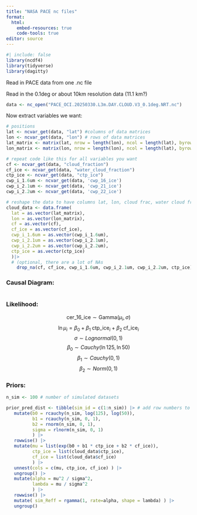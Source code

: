 ```yaml
---
title: "NASA PACE nc files"
format: 
  html:
    embed-resources: true
    code-tools: true
editor: source
---
```


```r
#| include: false
library(ncdf4)
library(tidyverse)
library(dagitty)

```

Read in PACE data from one .nc file

Read in the 0.1deg or about 10km resolution data (11.1 km?)

```r
data <- nc_open("PACE_OCI.20250330.L3m.DAY.CLOUD.V3_0.1deg.NRT.nc")
```

Now extract variables we want:

```r
# positions
lat <- ncvar_get(data, "lat") #columns of data matrices
lon <- ncvar_get(data, "lon") # rows of data matrices
lat_matrix <- matrix(lat, nrow = length(lon), ncol = length(lat), byrow = TRUE)
lon_matrix <- matrix(lon, nrow = length(lon), ncol = length(lat), byrow = FALSE)

# repeat code like this for all variables you want
cf <- ncvar_get(data, "cloud_fraction")
cf_ice <- ncvar_get(data, "water_cloud_fraction")
ctp_ice <- ncvar_get(data, "ctp_ice")
cwp_i_1.6um <- ncvar_get(data, 'cwp_16_ice')
cwp_i_2.1um <- ncvar_get(data, 'cwp_21_ice')
cwp_i_2.2um <- ncvar_get(data, 'cwp_22_ice')
```

```R
# reshape the data to have columns lat, lon, cloud frac, water cloud frac
cloud_data <- data.frame(
  lat = as.vector(lat_matrix),
  lon = as.vector(lon_matrix),
  cf = as.vector(cf),
  cf_ice = as.vector(cf_ice),
  cwp_i_1.6um = as.vector(cwp_i_1.6um),
  cwp_i_2.1um = as.vector(cwp_i_2.1um),
  cwp_i_2.2um = as.vector(cwp_i_2.2um),
  ctp_ice = as.vector(ctp_ice)
  )|>
  # (optional, there are a lot of NAs
    drop_na(cf, cf_ice, cwp_i_1.6um, cwp_i_2.1um, cwp_i_2.2um, ctp_ice)
```

### Causal Diagram:
```r

```


### Likelihood:
$$\text{cer_16_ice} \sim \mathrm{Gamma}(\mu_i, \sigma)$$
$$\ln{\mu_i} = \beta_0 + \beta_1 \;\text{ctp_ice}_i + \beta_2 \;\text{cf_ice}_i $$
$$\sigma \sim Lognormal(0, 1)$$
$$\beta_0 \sim Cauchy(\ln{125}, \ln{50})$$
$$\beta_1 \sim Cauchy(0, 1)$$
$$\beta_2 \sim Norm(0, 1)$$

### Priors:
```r
n_sim <- 100 # number of simulated datasets

prior_pred_dist <- tibble(sim_id = c(1:n_sim)) |> # add row numbers to identify each draw from the posterior
   mutate(b0 = rcauchy(n_sim, log(125), log(50)),
          b1 = rcauchy(n_sim, 0, 1),
          b2 = rnorm(n_sim, 0, 1),
          sigma = rlnorm(n_sim, 0, 1)
          ) |>
   rowwise() |>
   mutate(mu = list(exp(b0 + b1 * ctp_ice + b2 * cf_ice)),
          ctp_ice = list(cloud_data$ctp_ice),
          cf_ice = list(cloud_data$cf_ice)
          ) |>
   unnest(cols = c(mu, ctp_ice, cf_ice) ) |>
   ungroup() |>
   mutate(alpha = mu^2 / sigma^2,
          lambda = mu / sigma^2
          ) |>
   rowwise() |> 
   mutate( sim_Reff = rgamma(1, rate=alpha, shape = lambda) ) |>
   ungroup()
                          
```

